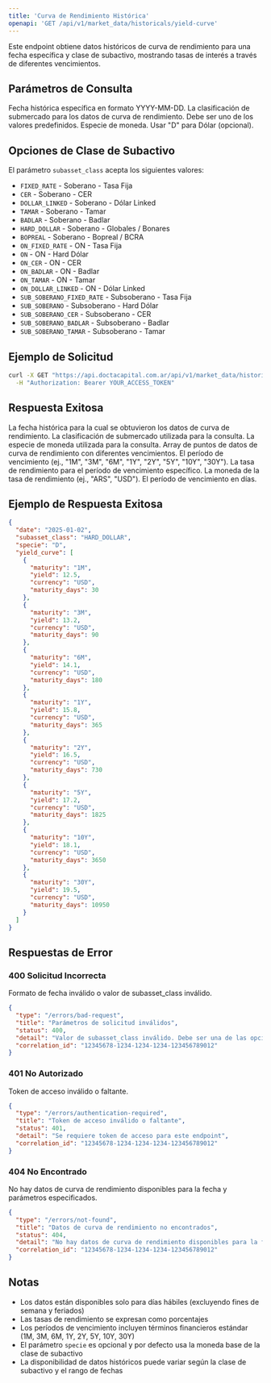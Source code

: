 ```yaml
---
title: 'Curva de Rendimiento Histórica'
openapi: 'GET /api/v1/market_data/historicals/yield-curve'
---
```


<Note>
  Este endpoint obtiene datos históricos de curva de rendimiento para una fecha específica y clase de subactivo, mostrando tasas de interés a través de diferentes vencimientos.
</Note>

## Parámetros de Consulta

<ParamField query="date" type="string" required>
  Fecha histórica específica en formato YYYY-MM-DD.
</ParamField>

<ParamField query="subasset_class" type="string" required>
  La clasificación de submercado para los datos de curva de rendimiento. Debe ser uno de los valores predefinidos.
</ParamField>

<ParamField query="specie" type="string">
  Especie de moneda. Usar "D" para Dólar (opcional).
</ParamField>

## Opciones de Clase de Subactivo

El parámetro `subasset_class` acepta los siguientes valores:

- `FIXED_RATE` - Soberano - Tasa Fija
- `CER` - Soberano - CER
- `DOLLAR_LINKED` - Soberano - Dólar Linked
- `TAMAR` - Soberano - Tamar
- `BADLAR` - Soberano - Badlar
- `HARD_DOLLAR` - Soberano - Globales / Bonares
- `BOPREAL` - Soberano - Bopreal / BCRA
- `ON_FIXED_RATE` - ON - Tasa Fija
- `ON` - ON - Hard Dólar
- `ON_CER` - ON - CER
- `ON_BADLAR` - ON - Badlar
- `ON_TAMAR` - ON - Tamar
- `ON_DOLLAR_LINKED` - ON - Dólar Linked
- `SUB_SOBERANO_FIXED_RATE` - Subsoberano - Tasa Fija
- `SUB_SOBERANO` - Subsoberano - Hard Dólar
- `SUB_SOBERANO_CER` - Subsoberano - CER
- `SUB_SOBERANO_BADLAR` - Subsoberano - Badlar
- `SUB_SOBERANO_TAMAR` - Subsoberano - Tamar

## Ejemplo de Solicitud

```bash
curl -X GET "https://api.doctacapital.com.ar/api/v1/market_data/historicals/yield-curve?date=2025-01-02&subasset_class=HARD_DOLLAR&specie=D" \
  -H "Authorization: Bearer YOUR_ACCESS_TOKEN"
```

## Respuesta Exitosa

<ResponseField name="date" type="string">
  La fecha histórica para la cual se obtuvieron los datos de curva de rendimiento.
</ResponseField>

<ResponseField name="subasset_class" type="string">
  La clasificación de submercado utilizada para la consulta.
</ResponseField>

<ResponseField name="specie" type="string">
  La especie de moneda utilizada para la consulta.
</ResponseField>

<ResponseField name="yield_curve" type="array">
  Array de puntos de datos de curva de rendimiento con diferentes vencimientos.
</ResponseField>

<ResponseField name="yield_curve[].maturity" type="string">
  El período de vencimiento (ej., "1M", "3M", "6M", "1Y", "2Y", "5Y", "10Y", "30Y").
</ResponseField>

<ResponseField name="yield_curve[].yield" type="number">
  La tasa de rendimiento para el período de vencimiento específico.
</ResponseField>

<ResponseField name="yield_curve[].currency" type="string">
  La moneda de la tasa de rendimiento (ej., "ARS", "USD").
</ResponseField>

<ResponseField name="yield_curve[].maturity_days" type="integer">
  El período de vencimiento en días.
</ResponseField>

## Ejemplo de Respuesta Exitosa

```json
{
  "date": "2025-01-02",
  "subasset_class": "HARD_DOLLAR",
  "specie": "D",
  "yield_curve": [
    {
      "maturity": "1M",
      "yield": 12.5,
      "currency": "USD",
      "maturity_days": 30
    },
    {
      "maturity": "3M",
      "yield": 13.2,
      "currency": "USD",
      "maturity_days": 90
    },
    {
      "maturity": "6M",
      "yield": 14.1,
      "currency": "USD",
      "maturity_days": 180
    },
    {
      "maturity": "1Y",
      "yield": 15.8,
      "currency": "USD",
      "maturity_days": 365
    },
    {
      "maturity": "2Y",
      "yield": 16.5,
      "currency": "USD",
      "maturity_days": 730
    },
    {
      "maturity": "5Y",
      "yield": 17.2,
      "currency": "USD",
      "maturity_days": 1825
    },
    {
      "maturity": "10Y",
      "yield": 18.1,
      "currency": "USD",
      "maturity_days": 3650
    },
    {
      "maturity": "30Y",
      "yield": 19.5,
      "currency": "USD",
      "maturity_days": 10950
    }
  ]
}
```

## Respuestas de Error

### 400 Solicitud Incorrecta
Formato de fecha inválido o valor de subasset_class inválido.

```json
{
  "type": "/errors/bad-request",
  "title": "Parámetros de solicitud inválidos",
  "status": 400,
  "detail": "Valor de subasset_class inválido. Debe ser una de las opciones predefinidas.",
  "correlation_id": "12345678-1234-1234-1234-123456789012"
}
```

### 401 No Autorizado
Token de acceso inválido o faltante.

```json
{
  "type": "/errors/authentication-required",
  "title": "Token de acceso inválido o faltante",
  "status": 401,
  "detail": "Se requiere token de acceso para este endpoint",
  "correlation_id": "12345678-1234-1234-1234-123456789012"
}
```

### 404 No Encontrado
No hay datos de curva de rendimiento disponibles para la fecha y parámetros especificados.

```json
{
  "type": "/errors/not-found",
  "title": "Datos de curva de rendimiento no encontrados",
  "status": 404,
  "detail": "No hay datos de curva de rendimiento disponibles para la fecha y subasset_class especificados",
  "correlation_id": "12345678-1234-1234-1234-123456789012"
}
```

## Notas

- Los datos están disponibles solo para días hábiles (excluyendo fines de semana y feriados)
- Las tasas de rendimiento se expresan como porcentajes
- Los períodos de vencimiento incluyen términos financieros estándar (1M, 3M, 6M, 1Y, 2Y, 5Y, 10Y, 30Y)
- El parámetro `specie` es opcional y por defecto usa la moneda base de la clase de subactivo
- La disponibilidad de datos históricos puede variar según la clase de subactivo y el rango de fechas
